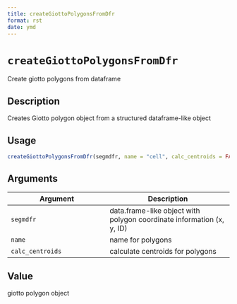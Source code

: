 ```yaml
--- 
title: createGiottoPolygonsFromDfr 
format: rst 
date: ymd 
--- 
```

# `createGiottoPolygonsFromDfr`

Create giotto polygons from dataframe


## Description

Creates Giotto polygon object from a structured dataframe-like object


## Usage

```r
createGiottoPolygonsFromDfr(segmdfr, name = "cell", calc_centroids = FALSE)
```


## Arguments

Argument      |Description
------------- |----------------
`segmdfr`     |     data.frame-like object with polygon coordinate information (x, y, ID)
`name`     |     name for polygons
`calc_centroids`     |     calculate centroids for polygons


## Value

giotto polygon object


